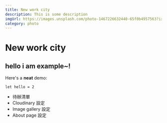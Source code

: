 ```yaml
---
title: New work city
description: This is some description
imgUrl: https://images.unsplash.com/photo-1467226632440-65f0b4957563?ixlib=rb-4.0.3&ixid=M3wxMjA3fDB8MHxwaG90by1wYWdlfHx8fGVufDB8fHx8fA%3D%3D&auto=format&fit=crop&w=1574&q=80
category: photo
---
```


# New work city

## hello i am example~!

Here's a **neat** demo:

```
let hello = 2
```

- 待辦清單
- Cloudinary 設定
- Image gallery 設定
- About page 設定

